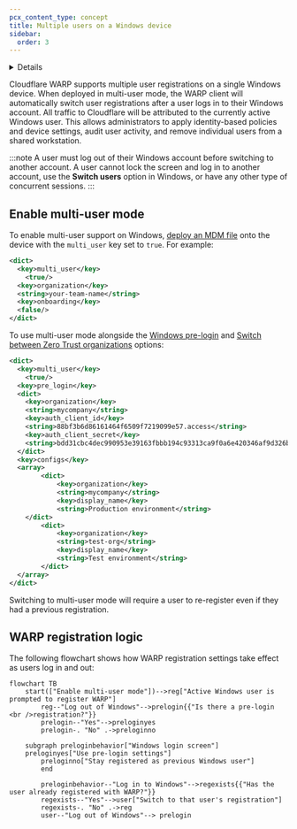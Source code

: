 ```yaml
---
pcx_content_type: concept
title: Multiple users on a Windows device
sidebar:
  order: 3
---
```



<Details header="Feature availability">

| [WARP modes](/cloudflare-one/connections/connect-devices/warp/configure-warp/warp-modes/) | [Zero Trust plans](https://www.cloudflare.com/teams-pricing/) |
| ----------------------------------------------------------------------------------------- | ------------------------------------------------------------- |
| All modes                                                                                 | All plans                                                     |

| System   | Availability | Minimum WARP version |
| -------- | ------------ | -------------------- |
| Windows  | ✅           | 2024.6.415.0         |
| macOS    | ❌           |                      |
| Linux    | ❌           |                      |
| iOS      | ❌           |                      |
| Android  | ❌           |                      |
| ChromeOS | ❌           |                      |

</Details>

Cloudflare WARP supports multiple user registrations on a single Windows device. When deployed in multi-user mode, the WARP client will automatically switch user registrations after a user logs in to their Windows account. All traffic to Cloudflare will be attributed to the currently active Windows user. This allows administrators to apply identity-based policies and device settings, audit user activity, and remove individual users from a shared workstation.

:::note
A user must log out of their Windows account before switching to another account. A user cannot lock the screen and log in to another account, use the **Switch users** option in Windows, or have any other type of concurrent sessions.
:::

## Enable multi-user mode

To enable multi-user support on Windows, [deploy an MDM file](/cloudflare-one/connections/connect-devices/warp/deployment/mdm-deployment/#windows) onto the device with the `multi_user` key set to `true`. For example:

```xml
<dict>
  <key>multi_user</key>
	<true/>
  <key>organization</key>
  <string>your-team-name</string>
  <key>onboarding</key>
  <false/>
</dict>
```

To use multi-user mode alongside the [Windows pre-login](/cloudflare-one/connections/connect-devices/warp/deployment/mdm-deployment/windows-prelogin/) and [Switch between Zero Trust organizations](/cloudflare-one/connections/connect-devices/warp/deployment/mdm-deployment/switch-organizations/) options:

```xml
<dict>
  <key>multi_user</key>
	<true/>
  <key>pre_login</key>
  <dict>
    <key>organization</key>
    <string>mycompany</string>
    <key>auth_client_id</key>
    <string>88bf3b6d86161464f6509f7219099e57.access</string>
    <key>auth_client_secret</key>
    <string>bdd31cbc4dec990953e39163fbbb194c93313ca9f0a6e420346af9d326b1d2a5</string>
  </dict>
  <key>configs</key>
  <array>
		<dict>
			<key>organization</key>
			<string>mycompany</string>
			<key>display_name</key>
			<string>Production environment</string>
  	</dict>
		<dict>
			<key>organization</key>
			<string>test-org</string>
			<key>display_name</key>
			<string>Test environment</string>
		</dict>
  </array>
</dict>
```

Switching to multi-user mode will require a user to re-register even if they had a previous registration.

## WARP registration logic

The following flowchart shows how WARP registration settings take effect as users log in and out:

```mermaid
flowchart TB
    start(["Enable multi-user mode"])-->reg["Active Windows user is prompted to register WARP"]
		reg--"Log out of Windows"-->prelogin{{"Is there a pre-login <br />registration?"}}
		prelogin--"Yes"-->preloginyes
		prelogin-. "No" .->preloginno

    subgraph preloginbehavior["Windows login screen"]
    preloginyes["Use pre-login settings"]
		preloginno["Stay registered as previous Windows user"]
		end

		preloginbehavior--"Log in to Windows"-->regexists{{"Has the user already registered with WARP?"}}
		regexists--"Yes"-->user["Switch to that user's registration"]
		regexists-. "No" .->reg
		user--"Log out of Windows"--> prelogin
```

